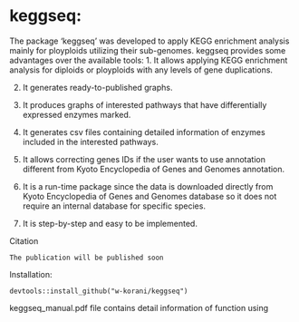 %\VignetteEngine{knitr::knitr}
%\VignetteIndexEntry{keggseq}
# keggseq:
The package 'keggseq' was developed to apply KEGG enrichment 
    analysis mainly for ployploids utilizing their sub-genomes. 
    keggseq provides some advantages over the available tools:
1. It allows applying KEGG enrichment analysis for diploids or 
    ployploids with any levels of gene duplications.
    
2. It generates ready-to-published graphs.

3. It produces graphs of interested pathways that 
    have differentially expressed enzymes marked.
    
4. It generates csv files containing detailed information 
    of enzymes included in the interested pathways.
    
5. It allows correcting genes IDs if the user wants to use annotation 
    different from Kyoto Encyclopedia of Genes and Genomes annotation.
    
6. It is a run-time package since the data is downloaded directly from 
    Kyoto Encyclopedia of Genes and Genomes database so 
    it does not require an internal database for specific species.
    
7. It is step-by-step and easy to be implemented.

Citation 
    
    The publication will be published soon

Installation:

    devtools::install_github("w-korani/keggseq")

keggseq_manual.pdf file contains detail information of function using
